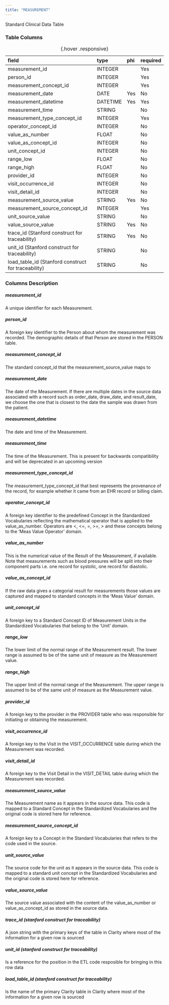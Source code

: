 ```yaml
---
title: "MEASUREMENT"
---
```


Standard Clinical Data Table

### Table Columns

| field                                               | type     | phi   | required   |
|:----------------------------------------------------|:---------|:------|:-----------|
| measurement_id                                      | INTEGER  |       | Yes        |
| person_id                                           | INTEGER  |       | Yes        |
| measurement_concept_id                              | INTEGER  |       | Yes        |
| measurement_date                                    | DATE     | Yes   | No         |
| measurement_datetime                                | DATETIME | Yes   | Yes        |
| measurement_time                                    | STRING   |       | No         |
| measurement_type_concept_id                         | INTEGER  |       | Yes        |
| operator_concept_id                                 | INTEGER  |       | No         |
| value_as_number                                     | FLOAT    |       | No         |
| value_as_concept_id                                 | INTEGER  |       | No         |
| unit_concept_id                                     | INTEGER  |       | No         |
| range_low                                           | FLOAT    |       | No         |
| range_high                                          | FLOAT    |       | No         |
| provider_id                                         | INTEGER  |       | No         |
| visit_occurrence_id                                 | INTEGER  |       | No         |
| visit_detail_id                                     | INTEGER  |       | No         |
| measurement_source_value                            | STRING   | Yes   | No         |
| measurement_source_concept_id                       | INTEGER  |       | Yes        |
| unit_source_value                                   | STRING   |       | No         |
| value_source_value                                  | STRING   | Yes   | No         |
| trace_id (Stanford construct for traceability)      | STRING   | Yes   | No         |
| unit_id (Stanford construct for traceability)       | STRING   |       | No         |
| load_table_id (Stanford construct for traceability) | STRING   |       | No         |

:  {.hover .responsive}

### Columns Description


##### measurement_id

A unique identifier for each Measurement.

##### person_id

A foreign key identifier to the Person about whom the measurement was recorded. The demographic details of that Person are stored in the PERSON table.

##### measurement_concept_id

The standard concept_id that the measurement_source_value maps to

##### measurement_date

The date of the Measurement. If there are multiple dates in the source data associated with a record such as order_date, draw_date, and result_date, we choose the one that is closest to the date the sample was drawn from the patient.

##### measurement_datetime

The date and time of the Measurement. 

##### measurement_time

The time of the Measurement. This is present for backwards compatibility and will be deprecated in an upcoming version

##### measurement_type_concept_id

The measurement_type_concept_id that best represents the provenance of the record, for example whether it came from an EHR record or billing claim.

##### operator_concept_id

A foreign key identifier to the predefined Concept in the Standardized Vocabularies reflecting the mathematical operator that is applied to the value_as_number. Operators are <, <=, =, >=, > and these concepts belong to the 'Meas Value Operator' domain.

##### value_as_number

This is the numerical value of the Result of the Measurement, if available. Note that measurements such as blood pressures will be split into their component parts i.e. one record for systolic, one record for diastolic.

##### value_as_concept_id

If the raw data gives a categorial result for measurements those values are captured and mapped to standard concepts in the ‘Meas Value’ domain.

##### unit_concept_id

A foreign key to a Standard Concept ID of Measurement Units in the Standardized Vocabularies that belong to the 'Unit' domain.

##### range_low

The lower limit of the normal range of the Measurement result. The lower range is assumed to be of the same unit of measure as the Measurement value.

##### range_high

The upper limit of the normal range of the Measurement. The upper range is assumed to be of the same unit of measure as the Measurement value.

##### provider_id

A foreign key to the provider in the PROVIDER table who was responsible for initiating or obtaining the measurement.

##### visit_occurrence_id

A foreign key to the Visit in the VISIT_OCCURRENCE table during which the Measurement was recorded.

##### visit_detail_id

A foreign key to the Visit Detail in the VISIT_DETAIL table during which the Measurement was recorded.

##### measurement_source_value

The Measurement name as it appears in the source data. This code is mapped to a Standard Concept in the Standardized Vocabularies and the original code is stored here for reference.

##### measurement_source_concept_id

A foreign key to a Concept in the Standard Vocabularies that refers to the code used in the source.

##### unit_source_value

The source code for the unit as it appears in the source data. This code is mapped to a standard unit concept in the Standardized Vocabularies and the original code is stored here for reference.

##### value_source_value

The source value associated with the content of the value_as_number or value_as_concept_id as stored in the source data.

##### trace_id (stanford construct for traceability) 

A json string with the primary keys of the table in Clarity where most of the information for a given row is sourced

##### unit_id (stanford construct for traceability) 

Is a reference for the position in the ETL code resposible for bringing in this row data

##### load_table_id (stanford construct for traceability) 

Is the name of the primary Clarity table in Clarity where most of the information for a given row is sourced
